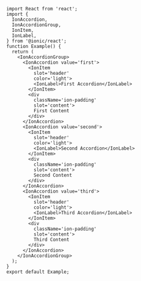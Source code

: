 ```tsx
import React from 'react';
import {
  IonAccordion,
  IonAccordionGroup,
  IonItem,
  IonLabel,
} from '@ionic/react';
function Example() {
  return (
    <IonAccordionGroup>
      <IonAccordion value='first'>
        <IonItem
          slot='header'
          color='light'>
          <IonLabel>First Accordion</IonLabel>
        </IonItem>
        <div
          className='ion-padding'
          slot='content'>
          First Content
        </div>
      </IonAccordion>
      <IonAccordion value='second'>
        <IonItem
          slot='header'
          color='light'>
          <IonLabel>Second Accordion</IonLabel>
        </IonItem>
        <div
          className='ion-padding'
          slot='content'>
          Second Content
        </div>
      </IonAccordion>
      <IonAccordion value='third'>
        <IonItem
          slot='header'
          color='light'>
          <IonLabel>Third Accordion</IonLabel>
        </IonItem>
        <div
          className='ion-padding'
          slot='content'>
          Third Content
        </div>
      </IonAccordion>
    </IonAccordionGroup>
  );
}
export default Example;
```

